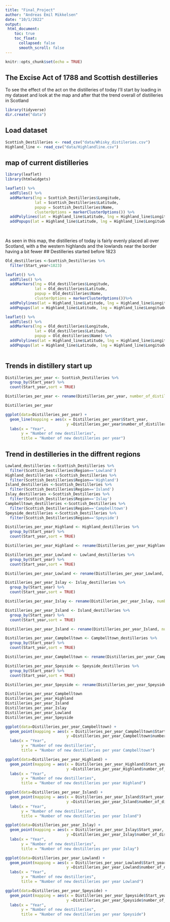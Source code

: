 ---
title: "Final_Project"
author: "Andreas Emil Mikkelsen"
date: "10/1/2022"
output: 
 html_document:
    toc: true
    toc_float:
      collapsed: false
      smooth_scroll: false
---

```{r setup, include=FALSE}
knitr::opts_chunk$set(echo = TRUE)
```

## The Excise Act of 1788 and Scottish destilleries

To see the effect of the act on the distilleries of today I'll start by loading in my dataset and look at the map and after that the trend overall of distilleries in Scotland

```{r library}
library(tidyverse)
dir.create("data") 
```

## Load dataset


```{r data}
Scottish_Destilleries <- read_csv("data/Whisky_distileries.csv")
Highland_line <- read_csv("data/Highlandline.csv")
```

## map of current distilleries

```{r}
library(leaflet)
library(htmlwidgets)
```

```{r}
leaflet() %>% 
  addTiles() %>% 
  addMarkers(lng = Scottish_Destilleries$Longitude, 
             lat = Scottish_Destilleries$Latitude,
             popup = Scottish_Destilleries$Name,
             clusterOptions = markerClusterOptions()) %>% 
  addPolylines(lat = Highland_line$Latitude, lng = Highland_line$Longitude, color = "red") %>% 
  addPopups(lat = Highland_line$Latitude, lng = Highland_line$Longitude, popup = Highland_line$Name)
  
  
```
As seen in this map, the distilleries of today is fairly evenly placed all over Scotland, with a the western highlands and the lowlands near the border having a bit fewer
## Destilleries started before 1823
```{r}
Old_destilleries <-Scottish_Destilleries %>%
  filter(Start_year<1823)
```

```{r}
leaflet() %>% 
  addTiles() %>% 
  addMarkers(lng = Old_destilleries$Longitude, 
             lat = Old_destilleries$Latitude,
             popup = Old_destilleries$Name,
             clusterOptions = markerClusterOptions())%>% 
  addPolylines(lat = Highland_line$Latitude, lng = Highland_line$Longitude, color = "red")%>% 
  addPopups(lat = Highland_line$Latitude, lng = Highland_line$Longitude, popup = Highland_line$Name)
```



```{r}
leaflet() %>% 
  addTiles() %>% 
  addMarkers(lng = Old_destilleries$Longitude, 
             lat = Old_destilleries$Latitude,
             popup = Old_destilleries$Name) %>% 
  addPolylines(lat = Highland_line$Latitude, lng = Highland_line$Longitude, color = "red")%>% 
  addPopups(lat = Highland_line$Latitude, lng = Highland_line$Longitude, popup = Highland_line$Name)
 
```
## Trends in distillery start up



```{r}
Distilleries_per_year <- Scottish_Destilleries %>% 
  group_by(Start_year) %>% 
  count(Start_year,sort = TRUE)

Distilleries_per_year <- rename(Distilleries_per_year, number_of_distilleries=n)

Distilleries_per_year
```


```{r}

ggplot(data=Distilleries_per_year) + 
  geom_line(mapping = aes(x = Distilleries_per_year$Start_year, 
                           y =Distilleries_per_year$number_of_distilleries)) +
  labs(x = "Year",
       y = "Number of new destilleries",
       title = "Number of new destilleries per year")
```


## Trend in destilleries in the diffrent regions



```{r}

Lowland_destilleries <-Scottish_Destilleries %>%
  filter(Scottish_Destilleries$Region=='Lowland')
Highland_destilleries <-Scottish_Destilleries %>%
  filter(Scottish_Destilleries$Region=='Highland')
Island_destilleries <-Scottish_Destilleries %>%
  filter(Scottish_Destilleries$Region=='Island')
Islay_destilleries <-Scottish_Destilleries %>%
  filter(Scottish_Destilleries$Region=='Islay')
Campbelltown_destilleries <-Scottish_Destilleries %>%
  filter(Scottish_Destilleries$Region=='Campbelltown')
Speyside_destilleries <-Scottish_Destilleries %>%
  filter(Scottish_Destilleries$Region=='Speyside')
```




```{r}
Distilleries_per_year_Highland <- Highland_destilleries %>% 
  group_by(Start_year) %>% 
  count(Start_year,sort = TRUE)

Distilleries_per_year_Highland <- rename(Distilleries_per_year_Highland, number_of_distilleries=n)

Distilleries_per_year_Lowland <- Lowland_destilleries %>% 
  group_by(Start_year) %>% 
  count(Start_year,sort = TRUE)

Distilleries_per_year_Lowland <- rename(Distilleries_per_year_Lowland, number_of_distilleries=n)

Distilleries_per_year_Islay <- Islay_destilleries %>% 
  group_by(Start_year) %>% 
  count(Start_year,sort = TRUE)

Distilleries_per_year_Islay <- rename(Distilleries_per_year_Islay, number_of_distilleries=n)

Distilleries_per_year_Island <- Island_destilleries %>% 
  group_by(Start_year) %>% 
  count(Start_year,sort = TRUE)

Distilleries_per_year_Island <- rename(Distilleries_per_year_Island, number_of_distilleries=n)

Distilleries_per_year_Campbelltown <- Campbelltown_destilleries %>% 
  group_by(Start_year) %>% 
  count(Start_year,sort = TRUE)

Distilleries_per_year_Campbelltown <- rename(Distilleries_per_year_Campbelltown, number_of_distilleries=n)

Distilleries_per_year_Speyside <- Speyside_destilleries %>% 
  group_by(Start_year) %>% 
  count(Start_year,sort = TRUE)

Distilleries_per_year_Speyside <- rename(Distilleries_per_year_Speyside, number_of_distilleries=n)

```



```{r}
Distilleries_per_year_Campbelltown
Distilleries_per_year_Highland
Distilleries_per_year_Island
Distilleries_per_year_Islay
Distilleries_per_year_Lowland
Distilleries_per_year_Speyside
```




```{r}

ggplot(data=Distilleries_per_year_Campbelltown) + 
  geom_point(mapping = aes(x = Distilleries_per_year_Campbelltown$Start_year, 
                           y =Distilleries_per_year_Campbelltown$number_of_distilleries)) +
  labs(x = "Year",
       y = "Number of new destilleries",
       title = "Number of new destilleries per year Campbelltown")

ggplot(data=Distilleries_per_year_Highland) + 
  geom_point(mapping = aes(x = Distilleries_per_year_Highland$Start_year, 
                           y =Distilleries_per_year_Highland$number_of_distilleries)) +
  labs(x = "Year",
       y = "Number of new destilleries",
       title = "Number of new destilleries per year Highland")

ggplot(data=Distilleries_per_year_Island) + 
  geom_point(mapping = aes(x = Distilleries_per_year_Island$Start_year, 
                           y =Distilleries_per_year_Island$number_of_distilleries)) +
  labs(x = "Year",
       y = "Number of new destilleries",
       title = "Number of new destilleries per year Island")

ggplot(data=Distilleries_per_year_Islay) + 
  geom_point(mapping = aes(x = Distilleries_per_year_Islay$Start_year, 
                           y =Distilleries_per_year_Islay$number_of_distilleries)) +
  labs(x = "Year",
       y = "Number of new destilleries",
       title = "Number of new destilleries per year Islay")

ggplot(data=Distilleries_per_year_Lowland) + 
  geom_point(mapping = aes(x = Distilleries_per_year_Lowland$Start_year, 
                           y =Distilleries_per_year_Lowland$number_of_distilleries)) +
  labs(x = "Year",
       y = "Number of new destilleries",
       title = "Number of new destilleries per year Lowland")

ggplot(data=Distilleries_per_year_Speyside) + 
  geom_point(mapping = aes(x = Distilleries_per_year_Speyside$Start_year, 
                           y =Distilleries_per_year_Speyside$number_of_distilleries)) +
  labs(x = "Year",
       y = "Number of new destilleries",
       title = "Number of new destilleries per year Speyside")
```






